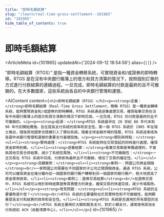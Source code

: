 ```yaml
---
title: "即時毛額結算"
slug: "/learn/real-time-gross-settlement--101965"
id: "101965"
hide_table_of_contents: true
---
```



# 即時毛額結算

<ArticleMeta id={101965} updatedAt={'2024-09-12 18:54:56'} alias={`[]`} />
<div className='border-solid border-b border-t-0 my-4 border-[var(--ifm-color-gray-300)]' />

“即時毛額結算（RTGS）” 是指一種資金轉移系統，可實現資金和/或證券的即時轉移。RTGS 是在沒有中央銀行賬簿上的借方和貸方清算的情況下，按照個別訂單的方式進行付款結算的連續過程。一旦完成，即時毛額結算的付款是最終的且不可撤銷的。在大多數國家，這些系統由各自的中央銀行管理和運營。

<AIContent content={`<h2>即時毛額結算（RTGS）</h2><p><strong>定義：</strong>即時毛額結算（Real-Time Gross Settlement，簡稱 RTGS）是一種資金轉移系統，能夠實現資金和/或證券的即時轉移。RTGS 系統通過逐筆處理交易，確保每筆交易在沒有中央銀行賬簿上的借方和貸方清算的情況下即時完成。一旦完成，RTGS 的付款是最終的且不可撤銷的。</p><p><strong>起源：</strong>RTGS 系統最早在 20 世紀 80 年代末和 90 年代初開始實施，旨在提高支付系統的效率和安全性。第一個 RTGS 系統於 1985 年在瑞士推出，隨後其他國家也陸續引入了類似系統。隨着全球金融市場的發展，RTGS 系統逐漸成為各國中央銀行管理和運營的重要支付基礎設施。</p><p><strong>類別與特點：</strong><ul><li><strong>實時處理：</strong>RTGS 系統能夠在交易發起的同時進行處理，確保資金即時到賬。</li><li><strong>逐筆結算：</strong>每筆交易都是單獨處理的，不會與其他交易合併結算，減少了系統性風險。</li><li><strong>不可撤銷性：</strong>一旦交易在 RTGS 系統中完成，付款即為最終且不可撤銷，增加了交易的確定性。</li></ul></p><p><strong>具體案例：</strong><ol><li><strong>案例一：跨國公司資金調撥</strong><br/>一家跨國公司需要在不同國家的子公司之間調撥資金。通過 RTGS 系統，公司可以確保資金在幾分鐘內從一個國家的銀行賬户轉移到另一個國家的銀行賬户，極大地提高了資金使用效率。</li><li><strong>案例二：證券交易結算</strong><br/>在證券交易中，RTGS 系統可以用於即時結算證券買賣雙方的資金，確保交易的快速完成，減少市場風險。</li></ol></p><p><strong>常見問題：</strong><ul><li><strong>RTGS 系統的主要優勢是什麼？</strong><br/>RTGS 系統的主要優勢在於其實時性和不可撤銷性，能夠顯著提高支付和結算的效率和安全性。</li><li><strong>RTGS 系統是否適用於所有類型的支付？</strong><br/>RTGS 系統主要用於大額和緊急支付，對於小額支付，通常使用其他支付系統如 ACH（自動清算中心）。</li></ul></p>`} id={101965} />
